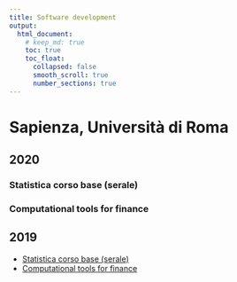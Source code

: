 ```yaml
---
title: Software development
output:
  html_document:
    # keep_md: true
    toc: true
    toc_float:
      collapsed: false
      smooth_scroll: true
      number_sections: true
---
```


# Sapienza, Università di Roma

## 2020

### Statistica corso base (serale)

### Computational tools for finance

## 2019

* [Statistica corso base (serale)](https://web.uniroma1.it/memotef/en/statistica-corso-base-corso-serale-arcagni)
* [Computational tools for finance](https://web.uniroma1.it/memotef/en/computational-tools-finance-lm-finass-arcagni) 